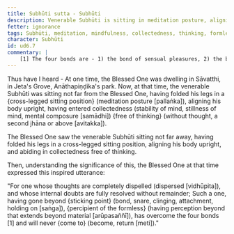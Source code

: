 ```yaml
---
title: Subhūti sutta - Subhūti
description: Venerable Subhūti is sitting in meditation posture, aligning his body upright, having entered collectedness free of thinking. The Blessed One sees this and expresses an inspired utterance.
fetter: ignorance
tags: Subhūti, meditation, mindfulness, collectedness, thinking, formless, bonds, ud, ud6
character: Subhūti
id: ud6.7
commentary: |
    [1] The four bonds are - 1) the bond of sensual pleasures, 2) the bond of continued existence, 3) the bond of views, and 4) the bond of ignorance.
---
```


Thus have I heard - At one time, the Blessed One was dwelling in Sāvatthi, in Jeta's Grove, Anāthapiṇḍika's park. Now, at that time, the venerable Subhūti was sitting not far from the Blessed One, having folded his legs in a \{cross-legged sitting position} (meditation posture [pallaṅka]), aligning his body upright, having entered collectedness (stability of mind, stillness of mind, mental composure [samādhi]) \{free of thinking} (without thought, a second jhāna or above [avitakka]).

The Blessed One saw the venerable Subhūti sitting not far away, having folded his legs in a cross-legged sitting position, aligning his body upright, and abiding in collectedness free of thinking.

Then, understanding the significance of this, the Blessed One at that time expressed this inspired utterance:

"For one whose thoughts are completely dispelled (dispersed [vidhūpita]),
and whose internal doubts are fully resolved without remainder;
Such a one, having gone beyond \{sticking point} (bond, snare, clinging, attachment, holding on [saṅga]), \{percipient of the formless} (having perception beyond that extends beyond material [arūpasaññī]),
has overcome the four bonds [1] and will never \{come to} (become, return [meti])."